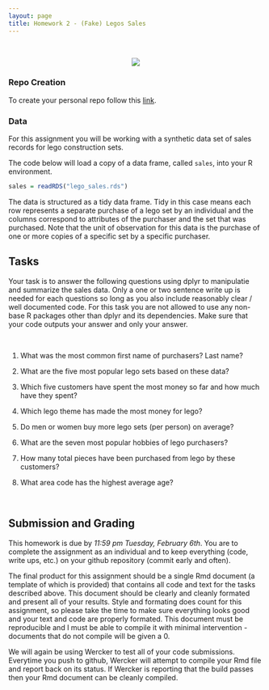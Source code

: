 ```yaml
---
layout: page
title: Homework 2 - (Fake) Legos Sales
---
```


<br/>
<div style="text-align:center">
![](imgs/legos.jpg)
</div>

### Repo Creation

To create your personal repo follow this [link](https://sakai.duke.edu/access/content/group/58fdbb5f-7858-4fdf-8715-38acf58b4376/https%3A__classroom.20180130121646.URL).

### Data

For this assignment you will be working with a synthetic data set of sales records for lego construction sets. 


The code below will load a copy of a data frame, called `sales`, into your R environment.

```r
sales = readRDS("lego_sales.rds")
```

The data is structured as a tidy data frame. Tidy in this case means each row represents a separate purchase of a lego set by an individual and the columns correspond to attributes of the purchaser and the set that was purchased. Note that the unit of observation for this data is the purchase of one or more copies of a specific set by a specific purchaser.

## Tasks

Your task is to answer the following questions using dplyr to manipulatie and summarize the sales data. Only a one or two sentence write up is needed for each questions so long as you also include reasonably clear / well documented code. For this task you are not allowed to use any non-base R packages other than dplyr and its dependencies. Make sure that your code outputs your answer and only your answer. 

<br/>

1. What was the most common first name of purchasers? Last name?

1. What are the five most popular lego sets based on these data?

1. Which five customers have spent the most money so far and how much have they spent?

1. Which lego theme has made the most money for lego?

1. Do men or women buy more lego sets (per person) on average?

1. What are the seven most popular hobbies of lego purchasers?

1. How many total pieces have been purchased from lego by these customers?

1. What area code has the highest average age?


<br/>

## Submission and Grading

This homework is due by *11:59 pm Tuesday, February 6th*. You are to complete the assignment as an individual and to keep everything (code, write ups, etc.) on your github repository (commit early and often).

The final product for this assignment should be a single Rmd document (a template of which is provided) that contains all code and text for the tasks described above. This document should be clearly and cleanly formated and present all of your results. Style and formating does count for this assignment, so please take the time to make sure everything looks good and your text and code are properly formated. This document must be reproducible and I must be able to compile it with minimal intervention - documents that do not compile will be given a 0. 

We will again be using Wercker to test all of your code submissions. Everytime you push to github, Wercker will attempt to compile your Rmd file and report back on its status. If Wercker is reporting that the build passes then your Rmd document can be cleanly compiled.

<br/>


